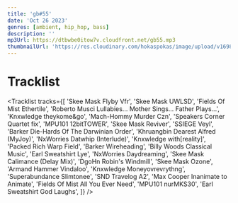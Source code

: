 ```yaml
---
title: 'gb#55'
date: 'Oct 26 2023'
genres: [ambient, hip_hop, bass]
description: ''
mp3Url: https://dtbwbe0itow7v.cloudfront.net/gb55.mp3
thumbnailUrl: 'https://res.cloudinary.com/hokaspokas/image/upload/v1698352841/goosebumpsfm/gb55.png'
---
```



# Tracklist

<Tracklist
tracks={[
  'Skee Mask	Flyby Vfr',
  'Skee Mask	UWLSD',
  'Fields Of Mist	Ethertile',
  'Roberto Musci	Lullabies... Mother Sings... Father Plays...',
  'Knxwledge	theykome&go',
  'Mach-Hommy	Murder Czn',
  'Speakers Corner Quartet	fix',
  'MPU101	12bitTOWER',
  'Skee Mask	Reviver',
  'SSIEGE	Veyl',
  'Barker	Die-Hards Of The Darwinian Order',
  'Khruangbin	Dearest Alfred (MyJoy)',
  'NxWorries	Datwhip (Interlude)',
  'Knxwledge	with[reality]',
  'Packed Rich	Warp Field',
  'Barker	Wireheading',
  'Billy Woods	Classical Music',
  'Earl Sweatshirt	Lye',
  'NxWorries	Daydreaming',
  'Skee Mask	Calimance (Delay Mix)',
  'DgoHn	Robin\'s Windmill',
  'Skee Mask	Ozone',
  'Armand Hammer	Vindaloo',
  'Knxwledge	Moneyovrevrythng',
  'Superabundance	Slimtonee',
  'SND	Travelog A2',
  'Max Cooper	Inanimate to Animate',
  'Fields Of Mist	All You Ever Need',
  'MPU101	nurMKS30',
  'Earl Sweatshirt	God Laughs',
  ]}
/>

